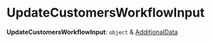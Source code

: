 
# UpdateCustomersWorkflowInput

 **UpdateCustomersWorkflowInput**: `object` & [AdditionalData](../../../types/HttpTypes/types/types.HttpTypes.AdditionalData/page.mdx)
